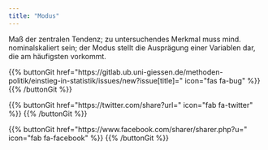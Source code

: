 ```yaml
---
title: "Modus"
---
```


Maß der zentralen Tendenz; zu untersuchendes Merkmal muss mind. nominalskaliert sein; der Modus stellt die Ausprägung einer Variablen dar, die am häufigsten vorkommt.

{{% buttonGit href=\"https\:\/\/gitlab.ub.uni-giessen.de\/methoden-politik\/einstieg-in-statistik\/issues\/new?issue[title]=\" icon=\"fas fa-bug\" %}} {{% /buttonGit %}} 

{{% buttonGit href=\"https\:\/\/twitter.com\/share?url=\" icon=\"fab fa-twitter\" %}} {{% /buttonGit %}}

{{% buttonGit href=\"https\:\/\/www.facebook.com\/sharer\/sharer.php?u=\" icon=\"fab fa-facebook\" %}} {{% /buttonGit %}}
